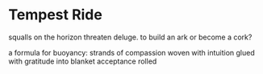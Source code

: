 # Tempest Ride

squalls on the horizon
threaten deluge.
to build an ark
or become a cork?

a formula for buoyancy:
strands of compassion
woven with intuition
glued with gratitude
into blanket acceptance
rolled